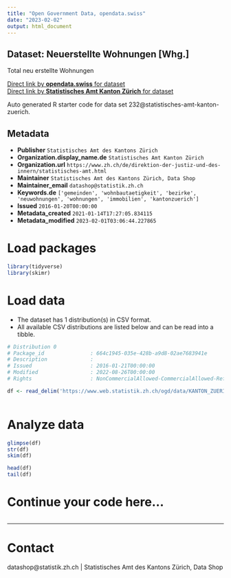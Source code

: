 ```yaml
---
title: "Open Government Data, opendata.swiss"
date: "2023-02-02"
output: html_document
---
```


## Dataset: Neuerstellte Wohnungen [Whg.]

Total neu erstellte Wohnungen

[Direct link by **opendata.swiss** for dataset](https://opendata.swiss/de/dataset/neuerstellte-wohnungen-whg)<br>
[Direct link by **Statistisches Amt Kanton Zürich** for dataset](https://www.zh.ch/de/politik-staat/gemeinden/gemeindeportraet.html)

Auto generated R starter code for data set 232@statistisches-amt-kanton-zuerich.

## Metadata

- **Publisher** `Statistisches Amt des Kantons Zürich`
- **Organization.display_name.de** `Statistisches Amt Kanton Zürich`
- **Organization.url** `https://www.zh.ch/de/direktion-der-justiz-und-des-innern/statistisches-amt.html`
- **Maintainer** `Statistisches Amt des Kantons Zürich, Data Shop`
- **Maintainer_email** `datashop@statistik.zh.ch`
- **Keywords.de** `['gemeinden', 'wohnbautaetigkeit', 'bezirke', 'neuwohnungen', 'wohnungen', 'immobilien', 'kantonzuerich']`
- **Issued** `2016-01-20T00:00:00`
- **Metadata_created** `2021-01-14T17:27:05.834115`
- **Metadata_modified** `2023-02-01T03:06:44.227865`


# Load packages

```r

library(tidyverse)
library(skimr)

```

# Load data

-   The dataset has 1 distribution(s) in CSV format.
-   All available CSV distributions are listed below and can be read into a tibble.

```r

# Distribution 0
# Package_id               : 664c1945-035e-428b-a9d8-02ae7683941e
# Description              : 
# Issued                   : 2016-01-21T00:00:00
# Modified                 : 2022-08-26T00:00:00
# Rights                   : NonCommercialAllowed-CommercialAllowed-ReferenceRequired

df <- read_delim('https://www.web.statistik.zh.ch/ogd/data/KANTON_ZUERICH_370.csv')



```

# Analyze data

```r

glimpse(df)
str(df)
skim(df)

head(df)
tail(df)

```

# Continue your code here...

```r

```

------------------------------------------------------------------------

# Contact

datashop@statistik.zh.ch | Statistisches Amt des Kantons Zürich, Data Shop
